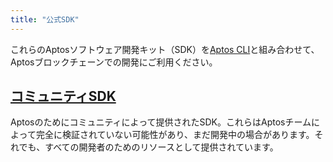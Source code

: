 ```yaml
---
title: "公式SDK"
---
```



これらのAptosソフトウェア開発キット（SDK）を[Aptos CLI](/ja/build/cli)と組み合わせて、Aptosブロックチェーンでの開発にご利用ください。

<CardGrid>
  <LinkCard href="/ja/build/sdks/ts-sdk" title="Typescript SDK" description="Aptos Typescript SDK（推奨）" />

  <LinkCard href="/ja/build/sdks/python-sdk" title="Python SDK" description="Aptos Python SDK" />

  <LinkCard href="/ja/build/sdks/go-sdk" title="Go SDK" description="Aptos Go SDK" />

  <LinkCard href="/ja/build/sdks/dotnet-sdk" title="C#/.NET SDK" description="Aptos .NET SDK" />

  <LinkCard href="/ja/build/sdks/rust-sdk" title="Rust SDK" description="Aptos Rust SDK" />

  <LinkCard href="/ja/build/sdks/cpp-sdk" title="C++ / Unreal SDK" description="Aptos C++ / Unreal SDK" />

  <LinkCard href="/ja/build/sdks/unity-sdk" title="Unity SDK" description="Aptos Unity SDK" />

  <LinkCard href="/ja/build/sdks/wallet-adapter" title="ウォレットアダプター" description="Aptos ウォレットアダプター" />
</CardGrid>

## [コミュニティSDK](/ja/build/sdks/community-sdks)

Aptosのためにコミュニティによって提供されたSDK。これらはAptosチームによって完全に検証されていない可能性があり、まだ開発中の場合があります。それでも、すべての開発者のためのリソースとして提供されています。

<CardGrid>
  <LinkCard href="/ja/build/sdks/community-sdks/kotlin-sdk" title="Kotlin SDK" description="KaptosによるAptos Kotlin Multiplatform SDK" />

  <LinkCard href="/ja/build/sdks/community-sdks/swift-sdk" title="Swift SDK" description="AlcoveによるAptos Swift SDK" />
</CardGrid>

